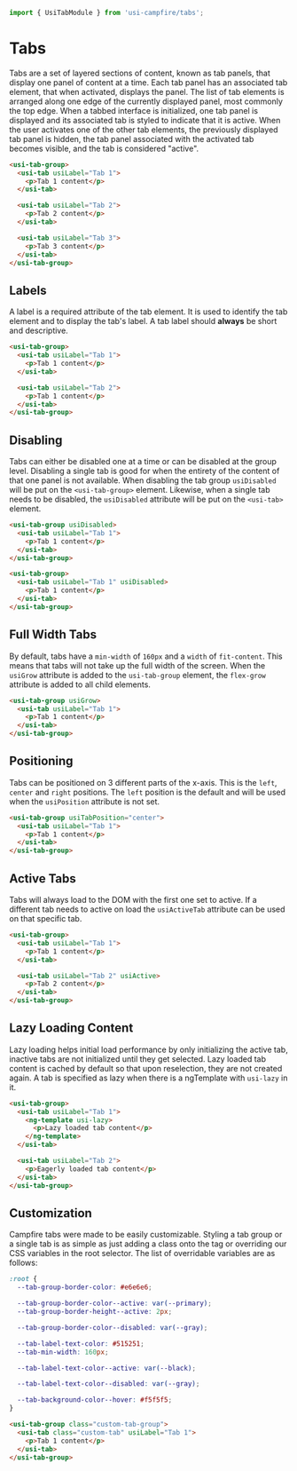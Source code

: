 ```ts
import { UsiTabModule } from 'usi-campfire/tabs';
```

# Tabs
Tabs are a set of layered sections of content, known as tab panels, that display one panel of content at a time. Each tab panel has an associated tab element,
that when activated, displays the panel. The list of tab elements is arranged along one edge of the currently displayed panel, most commonly the top edge.
When a tabbed interface is initialized, one tab panel is displayed and its associated tab is styled to indicate that it is active. When the user activates one
of the other tab elements, the previously displayed tab panel is hidden, the tab panel associated with the activated tab becomes visible, and the tab is
considered "active".

```html
<usi-tab-group>
  <usi-tab usiLabel="Tab 1">
    <p>Tab 1 content</p>
  </usi-tab>

  <usi-tab usiLabel="Tab 2">
    <p>Tab 2 content</p>
  </usi-tab>

  <usi-tab usiLabel="Tab 3">
    <p>Tab 3 content</p>
  </usi-tab>
</usi-tab-group>
```

## Labels
A label is a required attribute of the tab element. It is used to identify the tab element and to display the tab's label. A tab label should **always** be
short and descriptive.

```html
<usi-tab-group>
  <usi-tab usiLabel="Tab 1">
    <p>Tab 1 content</p>
  </usi-tab>

  <usi-tab usiLabel="Tab 2">
    <p>Tab 1 content</p>
  </usi-tab>
</usi-tab-group>
```

## Disabling
Tabs can either be disabled one at a time or can be disabled at the group level. Disabling a single tab is good for when the entirety of the content of that one
panel is not available. When disabling the tab group `usiDisabled` will be put on the `<usi-tab-group>` element. Likewise, when a single tab needs to be disabled,
the `usiDisabled` attribute will be put on the `<usi-tab>` element.

```html
<usi-tab-group usiDisabled>
  <usi-tab usiLabel="Tab 1">
    <p>Tab 1 content</p>
  </usi-tab>
</usi-tab-group>

<usi-tab-group>
  <usi-tab usiLabel="Tab 1" usiDisabled>
    <p>Tab 1 content</p>
  </usi-tab>
</usi-tab-group>
```

## Full Width Tabs
By default, tabs have a `min-width` of `160px` and a `width` of `fit-content`. This means that tabs will not take up the full width of the screen. When the
`usiGrow` attribute is added to the `usi-tab-group` element, the `flex-grow` attribute is added to all child elements.

```html
<usi-tab-group usiGrow>
  <usi-tab usiLabel="Tab 1">
    <p>Tab 1 content</p>
  </usi-tab>
</usi-tab-group>
```

## Positioning
Tabs can be positioned on 3 different parts of the x-axis. This is the `left`, `center` and `right` positions. The `left` position is the default and will be used
when the `usiPosition` attribute is not set.

```html
<usi-tab-group usiTabPosition="center">
  <usi-tab usiLabel="Tab 1">
    <p>Tab 1 content</p>
  </usi-tab>
</usi-tab-group>
```

## Active Tabs
Tabs will always load to the DOM with the first one set to active. If a different tab needs to active on load the `usiActiveTab` attribute can be used on that
specific tab.

```html
<usi-tab-group>
  <usi-tab usiLabel="Tab 1">
    <p>Tab 1 content</p>
  </usi-tab>

  <usi-tab usiLabel="Tab 2" usiActive>
    <p>Tab 2 content</p>
  </usi-tab>
</usi-tab-group>
```

## Lazy Loading Content
Lazy loading helps initial load performance by only initializing the active tab, inactive tabs are not initialized until they get selected. Lazy loaded
tab content is cached by default so that upon reselection, they are not created again. A tab is specified as lazy when there is a ngTemplate with `usi-lazy` in
it.

```html
<usi-tab-group>
  <usi-tab usiLabel="Tab 1">
    <ng-template usi-lazy>
      <p>Lazy loaded tab content</p>
    </ng-template>
  </usi-tab>

  <usi-tab usiLabel="Tab 2">
    <p>Eagerly loaded tab content</p>
  </usi-tab>
</usi-tab-group>
```

## Customization
Campfire tabs were made to be easily customizable. Styling a tab group or a single tab is as simple as just adding a class onto the tag or overriding our CSS
variables in the root selector. The list of overridable variables are as follows:

```css
:root {
  --tab-group-border-color: #e6e6e6;

  --tab-group-border-color--active: var(--primary);
  --tab-group-border-height--active: 2px;

  --tab-group-border-color--disabled: var(--gray);

  --tab-label-text-color: #515251;
  --tab-min-width: 160px;

  --tab-label-text-color--active: var(--black);

  --tab-label-text-color--disabled: var(--gray);

  --tab-background-color--hover: #f5f5f5;
}
```

```html
<usi-tab-group class="custom-tab-group">
  <usi-tab class="custom-tab" usiLabel="Tab 1">
    <p>Tab 1 content</p>
  </usi-tab>
</usi-tab-group>
```
```
